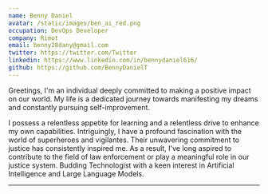 ```yaml
---
name: Benny Daniel
avatar: /static/images/ben_ai_red.png
occupation: DevOps Developer
company: Rimot
email: benny28dany@gmail.com
twitter: https://twitter.com/Twitter
linkedin: https://www.linkedin.com/in/bennydaniel616/
github: https://github.com/BennyDanielT
---
```


Greetings, I'm an individual deeply committed to making a positive impact on our world. My life is a dedicated journey towards manifesting my dreams and constantly pursuing self-improvement.

I possess a relentless appetite for learning and a relentless drive to enhance my own capabilities. Intriguingly, I have a profound fascination with the world of superheroes and vigilantes. Their unwavering commitment to justice has consistently inspired me. As a result, I've long aspired to contribute to the field of law enforcement or play a meaningful role in our justice system. Budding Technologist with a keen interest in Artificial Intelligence and Large Language Models.






___

